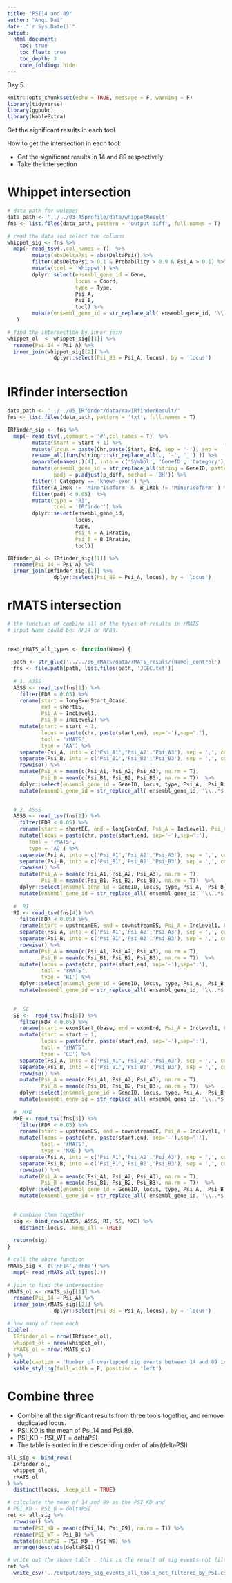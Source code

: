 ```yaml
---
title: "PSI14 and 89"
author: "Anqi Dai"
date: "`r Sys.Date()`"
output:
  html_document:
    toc: true
    toc_float: true
    toc_depth: 3
    code_folding: hide
---
```


Day 5.

```r
knitr::opts_chunk$set(echo = TRUE, message = F, warning = F)
library(tidyverse)
library(ggpubr)
library(kableExtra)  
```

Get the significant results in each tool.

How to get the intersection in each tool:

+ Get the significant results in 14 and 89 respectively
+ Take the intersection 

# Whippet intersection 

```r
# data path for whippet
data_path <- '../../03_ASprofile/data/whippetResult'
fns <- list.files(data_path, pattern = 'output.diff', full.names = T)

# read the data and select the columns
whippet_sig <- fns %>%
  map(~ read_tsv(.,col_names = T)  %>%
        mutate(absDeltaPsi = abs(DeltaPsi)) %>%
        filter(absDeltaPsi > 0.1 & Probability > 0.9 & Psi_A > 0.1) %>%
        mutate(tool = 'Whippet') %>%
        dplyr::select(ensembl_gene_id = Gene, 
                      locus = Coord, 
                      type = Type,
                      Psi_A, 
                      Psi_B,
                      tool) %>%
        mutate(ensembl_gene_id = str_replace_all( ensembl_gene_id, '\\..*$', ''))
   )

# find the intersection by inner join
whippet_ol  <- whippet_sig[[1]] %>%
  rename(Psi_14 = Psi_A) %>%
  inner_join(whippet_sig[[2]] %>%
               dplyr::select(Psi_89 = Psi_A, locus), by = 'locus')
        
```

# IRfinder intersection

```r
data_path <- '../../05_IRfinder/data/rawIRfinderResult/'
fns <- list.files(data_path, pattern = 'txt', full.names = T)

IRfinder_sig <- fns %>%
  map(~ read_tsv(.,comment = '#',col_names = T)  %>%
        mutate(Start = Start + 1) %>%
        mutate(locus = paste(Chr,paste(Start, End, sep = '-'), sep = ':' ) ) %>%
        rename_all(funs(stringr::str_replace_all(., '-', '_') )) %>%
        separate(names(.)[4], into = c('Symbol', 'GeneID', 'Category'), sep = '/') %>%
        mutate(ensembl_gene_id = str_replace_all(string = GeneID, pattern = '\\..*$', replacement = ''),
               padj = p.adjust(p_diff, method = 'BH')) %>%
        filter(! Category == 'known-exon') %>%
        filter(A_IRok != 'MinorIsoform' &  B_IRok != 'MinorIsoform' ) %>%
        filter(padj < 0.05)  %>%
        mutate(type = "RI",
               tool = 'IRfinder') %>%
        dplyr::select(ensembl_gene_id, 
                      locus,
                      type,
                      Psi_A = A_IRratio, 
                      Psi_B = B_IRratio,
                      tool))

IRfinder_ol <- IRfinder_sig[[1]] %>%
  rename(Psi_14 = Psi_A) %>%
  inner_join(IRfinder_sig[[2]] %>%
               dplyr::select(Psi_89 = Psi_A, locus), by = 'locus')
```

# rMATS intersection

```r
# the function of combine all of the types of results in rMATS
# input Name could be: RF14 or RF89.
   
  
read_rMATS_all_types <- function(Name) {

  path <- str_glue('../../06_rMATS/data/rMATS_result/{Name}_control')
  fns <- file.path(path, list.files(path, 'JCEC.txt'))
  
  # 1. A3SS  
  A3SS <- read_tsv(fns[1]) %>% 
    filter(FDR < 0.05) %>%
    rename(start = longExonStart_0base, 
           end = shortES, 
           Psi_A = IncLevel1, 
           Psi_B = IncLevel2) %>%
    mutate(start = start + 1,
           locus = paste(chr, paste(start,end, sep='-'),sep=':'),
           tool = 'rMATS',
           type = 'AA') %>%
    separate(Psi_A, into = c('Psi_A1','Psi_A2','Psi_A3'), sep = ',', convert = T) %>%
    separate(Psi_B, into = c('Psi_B1','Psi_B2','Psi_B3'), sep = ',', convert = T) %>%
    rowwise() %>%
    mutate(Psi_A = mean(c(Psi_A1, Psi_A2, Psi_A3), na.rm = T),
           Psi_B = mean(c(Psi_B1, Psi_B2, Psi_B3), na.rm = T))  %>%
    dplyr::select(ensembl_gene_id = GeneID, locus, type, Psi_A,  Psi_B, tool) %>%
    mutate(ensembl_gene_id = str_replace_all( ensembl_gene_id, '\\..*$', ''))

  
  # 2. A5SS   
  A5SS <- read_tsv(fns[2]) %>%
    filter(FDR < 0.05) %>% 
    rename(start = shortEE, end = longExonEnd, Psi_A = IncLevel1, Psi_B = IncLevel2) %>%
    mutate(locus = paste(chr, paste(start,end, sep='-'),sep=':'),
       tool = 'rMATS',
       type = 'AD') %>%
    separate(Psi_A, into = c('Psi_A1','Psi_A2','Psi_A3'), sep = ',', convert = T) %>%
    separate(Psi_B, into = c('Psi_B1','Psi_B2','Psi_B3'), sep = ',', convert = T) %>%
    rowwise() %>%
    mutate(Psi_A = mean(c(Psi_A1, Psi_A2, Psi_A3), na.rm = T),
           Psi_B = mean(c(Psi_B1, Psi_B2, Psi_B3), na.rm = T))  %>%
    dplyr::select(ensembl_gene_id = GeneID, locus, type, Psi_A,  Psi_B, tool) %>%
    mutate(ensembl_gene_id = str_replace_all( ensembl_gene_id, '\\..*$', ''))
    
  #  RI 
  RI <- read_tsv(fns[4]) %>%
    filter(FDR < 0.05) %>% 
    rename(start = upstreamEE, end = downstreamES, Psi_A = IncLevel1, Psi_B = IncLevel2) %>%
    separate(Psi_A, into = c('Psi_A1','Psi_A2','Psi_A3'), sep = ',', convert = T) %>%
    separate(Psi_B, into = c('Psi_B1','Psi_B2','Psi_B3'), sep = ',', convert = T) %>%
    rowwise() %>%
    mutate(Psi_A = mean(c(Psi_A1, Psi_A2, Psi_A3), na.rm = T),
           Psi_B = mean(c(Psi_B1, Psi_B2, Psi_B3), na.rm = T))  %>%
    mutate(locus = paste(chr, paste(start,end, sep='-'),sep=':'),
           tool = 'rMATS',
           type = 'RI') %>%
    dplyr::select(ensembl_gene_id = GeneID, locus, type, Psi_A,  Psi_B, tool) %>%
    mutate(ensembl_gene_id = str_replace_all( ensembl_gene_id, '\\..*$', ''))

  
  #  SE 
  SE <-  read_tsv(fns[5]) %>%
    filter(FDR < 0.05) %>% 
    rename(start = exonStart_0base, end = exonEnd, Psi_A = IncLevel1, Psi_B = IncLevel2) %>%
    mutate(start = start + 1,
           locus = paste(chr, paste(start,end, sep='-'),sep=':'),
           tool = 'rMATS',
           type = 'CE') %>%
    separate(Psi_A, into = c('Psi_A1','Psi_A2','Psi_A3'), sep = ',', convert = T) %>%
    separate(Psi_B, into = c('Psi_B1','Psi_B2','Psi_B3'), sep = ',', convert = T) %>%
    rowwise() %>%
    mutate(Psi_A = mean(c(Psi_A1, Psi_A2, Psi_A3), na.rm = T),
           Psi_B = mean(c(Psi_B1, Psi_B2, Psi_B3), na.rm = T))  %>%
    dplyr::select(ensembl_gene_id = GeneID, locus, type, Psi_A,  Psi_B, tool) %>%
    mutate(ensembl_gene_id = str_replace_all( ensembl_gene_id, '\\..*$', ''))
  
  #  MXE
  MXE <- read_tsv(fns[3]) %>%
    filter(FDR < 0.05) %>% 
    rename(start = upstreamES, end = downstreamEE, Psi_A = IncLevel1, Psi_B = IncLevel2) %>%
    mutate(locus = paste(chr, paste(start,end, sep='-'),sep=':'),
           tool = 'rMATS',
           type = 'MXE') %>%
    separate(Psi_A, into = c('Psi_A1','Psi_A2','Psi_A3'), sep = ',', convert = T) %>%
    separate(Psi_B, into = c('Psi_B1','Psi_B2','Psi_B3'), sep = ',', convert = T) %>%
    rowwise() %>%
    mutate(Psi_A = mean(c(Psi_A1, Psi_A2, Psi_A3), na.rm = T),
           Psi_B = mean(c(Psi_B1, Psi_B2, Psi_B3), na.rm = T))  %>%
    dplyr::select(ensembl_gene_id = GeneID, locus, type, Psi_A,  Psi_B, tool) %>%
    mutate(ensembl_gene_id = str_replace_all( ensembl_gene_id, '\\..*$', ''))

  
  # combine them together
  sig <- bind_rows(A3SS, A5SS, RI, SE, MXE) %>%
    distinct(locus, .keep_all = TRUE) 
  
  return(sig)
}

```

```r
# call the above function
rMATS_sig <- c('RF14','RF89') %>%
  map(~ read_rMATS_all_types(.))
  
# join to find the intersection
rMATS_ol <- rMATS_sig[[1]] %>%
  rename(Psi_14 = Psi_A) %>%
  inner_join(rMATS_sig[[2]] %>% 
               dplyr::select(Psi_89 = Psi_A, locus), by = 'locus')
```

```r
# how many of them each
tibble(
  IRfinder_ol = nrow(IRfinder_ol),
  whippet_ol = nrow(whippet_ol),
  rMATS_ol = nrow(rMATS_ol)
) %>%
  kable(caption = 'Number of overlapped sig events between 14 and 89 in each tool') %>%
  kable_styling(full_width = F, position = 'left')
```


# Combine three

+ Combine all the significant results from three tools together, and remove duplicated locus.
+ PSI_KD is the mean of Psi_14 and Psi_89.
+ PSI_KD - PSI_WT = deltaPSI
+ The table is sorted in the descending order of abs(deltaPSI)

```r
all_sig <- bind_rows(
  IRfinder_ol,
  whippet_ol,
  rMATS_ol
) %>%
  distinct(locus, .keep_all = TRUE) 
```

```r
# calculate the mean of 14 and 89 as the PSI_KD and
# PSI_KD - PSI_B = deltaPSI
ret <- all_sig %>%
  rowwise() %>%
  mutate(PSI_KD = mean(c(Psi_14, Psi_89), na.rm = T)) %>%
  rename(PSI_WT = Psi_B) %>%
  mutate(deltaPSI = PSI_KD - PSI_WT) %>%
  arrange(desc(abs(deltaPSI)))
```


```r
# write out the above table . this is the result of sig events not filtered by PSI or deltaPSI
ret %>%
  write_csv('../output/day5_sig_events_all_tools_not_filtered_by_PSI.csv')
```

